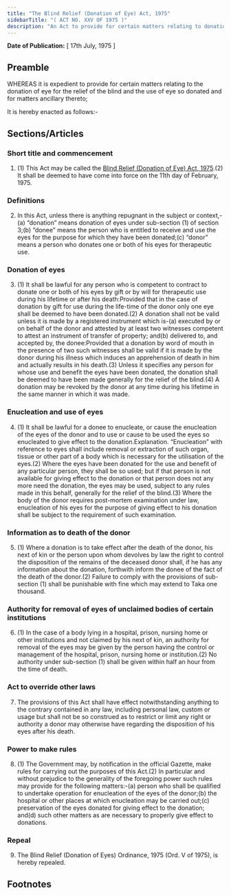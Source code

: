 ```yaml
---
title: "The Blind Relief (Donation of Eye) Act, 1975"
sidebarTitle: "( ACT NO. XXV OF 1975 )"
description: "An Act to provide for certain matters relating to donation of eye."
---
```


**Date of Publication:** [ 17th July, 1975 ]

## Preamble

WHEREAS it is expedient to provide for certain matters relating to the donation of eye for the relief of the blind and the use of eye so donated and for matters ancillary thereto;

It is hereby enacted as follows:-

## Sections/Articles

### Short title and commencement

1. (1) This Act may be called the [Blind Relief (Donation of Eye) Act, 1975](/act-493.html "Blind Relief (Donation of Eye) Act, 1975").(2) It shall be deemed to have come into force on the 11th day of February, 1975.

### Definitions

2. In this Act, unless there is anything repugnant in the subject or context,-(a) “donation” means donation of eyes under sub-section (1) of section 3;(b) “donee” means the person who is entitled to receive and use the eyes for the purpose for which they have been donated;(c) “donor” means a person who donates one or both of his eyes for therapeutic use.

### Donation of eyes

3. (1) It shall be lawful for any person who is competent to contract to donate one or both of his eyes by gift or by will for therapeutic use during his lifetime or after his death:Provided that in the case of donation by gift for use during the life-time of the donor only one eye shall be deemed to have been donated.(2) A donation shall not be valid unless it is made by a registered instrument which is-(a) executed by or on behalf of the donor and attested by at least two witnesses competent to attest an instrument of transfer of property; and(b) delivered to, and accepted by, the donee:Provided that a donation by word of mouth in the presence of two such witnesses shall be valid if it is made by the donor during his illness which induces an apprehension of death in him and actually results in his death.(3) Unless it specifies any person for whose use and benefit the eyes have been donated, the donation shall be deemed to have been made generally for the relief of the blind.(4) A donation may be revoked by the donor at any time during his lifetime in the same manner in which it was made.

### Enucleation and use of eyes

4. (1) It shall be lawful for a donee to enucleate, or cause the enucleation of the eyes of the donor and to use or cause to be used the eyes so enucleated to give effect to the donation.Explanation. “Enucleation” with reference to eyes shall include removal or extraction of such organ, tissue or other part of a body which is necessary for the utilisation of the eyes.(2) Where the eyes have been donated for the use and benefit of any particular person, they shall be so used; but if that person is not available for giving effect to the donation or that person does not any more need the donation, the eyes may be used, subject to any rules made in this behalf, generally for the relief of the blind.(3) Where the body of the donor requires post-mortem examination under law, enucleation of his eyes for the purpose of giving effect to his donation shall be subject to the requirement of such examination.

### Information as to death of the donor

5. (1) Where a donation is to take effect after the death of the donor, his next of kin or the person upon whom devolves by law the right to control the disposition of the remains of the deceased donor shall, if he has any information about the donation, forthwith inform the donee of the fact of the death of the donor.(2) Failure to comply with the provisions of sub-section (1) shall be punishable with fine which may extend to Taka one thousand.

### Authority for removal of eyes of unclaimed bodies of certain institutions

6. (1) In the case of a body lying in a hospital, prison, nursing home or other institutions and not claimed by his next of kin, an authority for removal of the eyes may be given by the person having the control or management of the hospital, prison, nursing home or institution.(2) No authority under sub-section (1) shall be given within half an hour from the time of death.

### Act to override other laws

7. The provisions of this Act shall have effect notwithstanding anything to the contrary contained in any law, including personal law, custom or usage but shall not be so construed as to restrict or limit any right or authority a donor may otherwise have regarding the disposition of his eyes after his death.

### Power to make rules

8. (1) The Government may, by notification in the official Gazette, make rules for carrying out the purposes of this Act.(2) In particular and without prejudice to the generality of the foregoing power such rules may provide for the following matters:-(a) person who shall be qualified to undertake operation for enucleation of the eyes of the donor;(b) the hospital or other places at which enucleation may be carried out;(c) preservation of the eyes donated for giving effect to the donation; and(d) such other matters as are necessary to properly give effect to donations.

### Repeal

9. The Blind Relief (Donation of Eyes) Ordinance, 1975 (Ord. V of 1975), is hereby repealed.

## Footnotes
